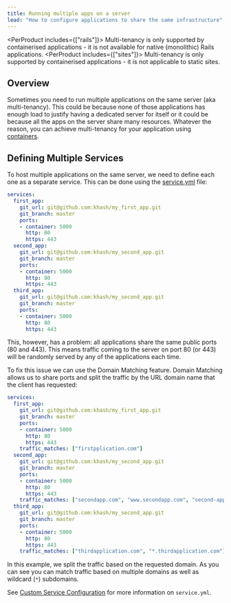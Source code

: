 ```yaml
---
title: Running multiple apps on a server
lead: "How to configure applications to share the same infrastructure"
---
```


<PerProduct includes={["rails"]}>
<Callout type="warning" title="Requires containers">
Multi-tenancy is only supported by containerised applications - it is not available for native (monolithic) Rails applications.
</Callout>
</PerProduct>
<PerProduct includes={["sites"]}>
<Callout type="warning" title="Requires containers">
Multi-tenancy is only supported by containerised applications - it is not applicable to static sites.
</Callout>
</PerProduct>

## Overview

Sometimes you need to run multiple applications on the same server (aka multi-tenancy). This could be because none of those applications has enough load to justify having a dedicated server for itself or it could be because all the apps on the server share many resources. Whatever the reason, you can achieve multi-tenancy for your application using [containers](/docs/cloud-66-101/concepts-and-terminology).

## Defining Multiple Services

To host multiple applications on the same server, we need to define each one as a separate service. This can be done using the [service.yml](/docs/build-and-config/docker-service-configuration) file:

```yaml
services:
  first_app:
    git_url: git@github.com:khash/my_first_app.git
    git_branch: master
    ports:
    - container: 5000
      http: 80  
      https: 443
  second_app:
    git_url: git@github.com:khash/my_second_app.git
    git_branch: master
    ports:
    - container: 5000
      http: 80  
      https: 443
  third_app:
    git_url: git@github.com:khash/my_second_app.git
    git_branch: master
    ports:
    - container: 5000
      http: 80  
      https: 443
```

This, however, has a problem: all applications share the same public ports (80 and 443). This means traffic coming to the server on port 80 (or 443) will be randomly served by any of the applications each time.

To fix this issue we can use the Domain Matching feature. Domain Matching allows us to share ports and split the traffic by the URL domain name that the client has requested:

```yaml
services:
  first_app:
    git_url: git@github.com:khash/my_first_app.git
    git_branch: master
    ports:
    - container: 5000
      http: 80  
      https: 443
    traffic_matches: ["firstpplication.com"]
  second_app:
    git_url: git@github.com:khash/my_second_app.git
    git_branch: master
    ports:
    - container: 5000
      http: 80  
      https: 443
    traffic_matches: ["secondapp.com", "www.secondapp.com", "second-app.com", "www.second-app.com"]
  third_app:
    git_url: git@github.com:khash/my_second_app.git
    git_branch: master
    ports:
    - container: 5000
      http: 80  
      https: 443
    traffic_matches: ["thirdapplication.com", "*.thirdapplication.com"]
```

In this example, we split the traffic based on the requested domain. As you can see you can match traffic based on multiple domains as well as wildcard (`*`) subdomains.

See [Custom Service Configuration](/docs/build-and-config/docker-service-configuration) for more information on `service.yml`.

